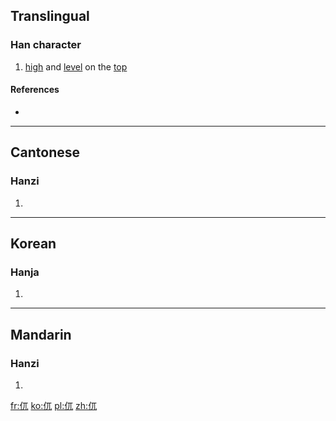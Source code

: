 ==Translingual==

===Han character===
{{Han char|rn=9|rad=人|as=03|sn=5|four=|canj=人一山 (OMU)|ids=⿰[[⺅]][[兀]]}}

# [[high]] and [[level]] on the [[top]]

====References====
* {{Han ref|kx=0094.030|hdz=10113.030|uh=3433|ud=13363}}

----

==Cantonese==

===Hanzi===
{{yue-hanzi|jyut=[[ngaat6]]|y=ngaat6}}

# {{defn|lang=yue|sort=人03}}

----

==Korean==

===Hanja===
{{ko-hanja|hangeul=올|rv=ol|mr=ol|y=ol|eumhun=불안하다|ehrv=bulanhada|ehmr=pulanhada|ehy=pulanhada}}

# {{defn|lang=ko|sort=人03}}

----

==Mandarin==

===Hanzi===
{{cmn-hanzi|pin=[[wù]] ([[wu4]])|wg=wu<sup>4</sup>}}

# {{defn|lang=cmn|sort=人03}}

[[fr:㐳]]
[[ko:㐳]]
[[pl:㐳]]
[[zh:㐳]]